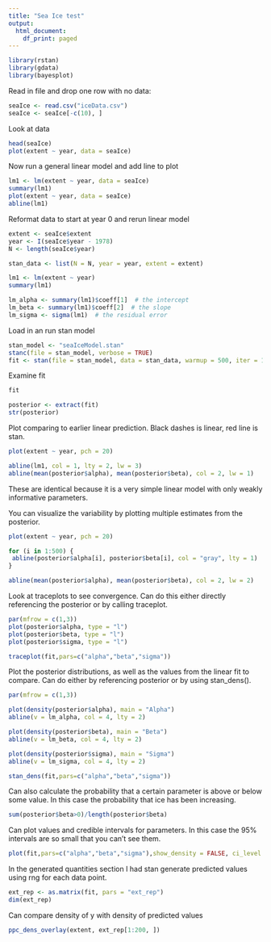 ```yaml
---
title: "Sea Ice test"
output:
  html_document:
    df_print: paged
---
```


```r
library(rstan)
library(gdata)
library(bayesplot)
```


Read in file and drop one row with no data:

```r
seaIce <- read.csv("iceData.csv")
seaIce <- seaIce[-c(10), ]
```

Look at data
```r
head(seaIce)
plot(extent ~ year, data = seaIce)
```

Now run a general linear model and add line to plot
```r
lm1 <- lm(extent ~ year, data = seaIce)
summary(lm1)
plot(extent ~ year, data = seaIce)
abline(lm1)

```

Reformat data to start at year 0 and rerun linear model
```r

extent <- seaIce$extent
year <- I(seaIce$year - 1978)
N <- length(seaIce$year)

stan_data <- list(N = N, year = year, extent = extent)

lm1 <- lm(extent ~ year)
summary(lm1)

lm_alpha <- summary(lm1)$coeff[1]  # the intercept
lm_beta <- summary(lm1)$coeff[2]  # the slope
lm_sigma <- sigma(lm1)  # the residual error

```

Load in an run stan model
```r
stan_model <- "seaIceModel.stan"
stanc(file = stan_model, verbose = TRUE)
fit <- stan(file = stan_model, data = stan_data, warmup = 500, iter = 1000, chains = 4, cores = 2, thin = 1)
```

Examine fit
```r
fit

posterior <- extract(fit)
str(posterior)
```

Plot comparing to earlier linear prediction. Black dashes is linear, red line is stan.

```r
plot(extent ~ year, pch = 20)

abline(lm1, col = 1, lty = 2, lw = 3)
abline(mean(posterior$alpha), mean(posterior$beta), col = 2, lw = 1)
```
These are identical because it is a very simple linear model with only weakly informative parameters.

You can visualize the variability by plotting multiple estimates from the posterior.

```r
plot(extent ~ year, pch = 20)

for (i in 1:500) {
 abline(posterior$alpha[i], posterior$beta[i], col = "gray", lty = 1)
}

abline(mean(posterior$alpha), mean(posterior$beta), col = 2, lw = 2)
```

Look at traceplots to see convergence. Can do this either directly referencing the posterior or by calling traceplot.

```r
par(mfrow = c(1,3))
plot(posterior$alpha, type = "l")
plot(posterior$beta, type = "l")
plot(posterior$sigma, type = "l")

traceplot(fit,pars=c("alpha","beta","sigma"))
```

Plot the posterior distributions, as well as the values from the linear fit to compare. Can do either by referencing posterior or by using stan_dens().

```r
par(mfrow = c(1,3))

plot(density(posterior$alpha), main = "Alpha")
abline(v = lm_alpha, col = 4, lty = 2)

plot(density(posterior$beta), main = "Beta")
abline(v = lm_beta, col = 4, lty = 2)

plot(density(posterior$sigma), main = "Sigma")
abline(v = lm_sigma, col = 4, lty = 2)

stan_dens(fit,pars=c("alpha","beta","sigma"))
```

Can also calculate the probability that a certain parameter is above or below some value. In this case the probability that ice has been increasing.

```r
sum(posterior$beta>0)/length(posterior$beta)
```

Can plot values and credible intervals for parameters. In this case the 95% intervals are so small that you can't see them.

```r
plot(fit,pars=c("alpha","beta","sigma"),show_density = FALSE, ci_level = 0.5, outer_level = 0.95, fill_color = "salmon")
```

In the generated quantities section I had stan generate predicted values using rng for each data point.

```r
ext_rep <- as.matrix(fit, pars = "ext_rep")
dim(ext_rep)
```

Can compare density of y with density of predicted values
```r
ppc_dens_overlay(extent, ext_rep[1:200, ])
```

